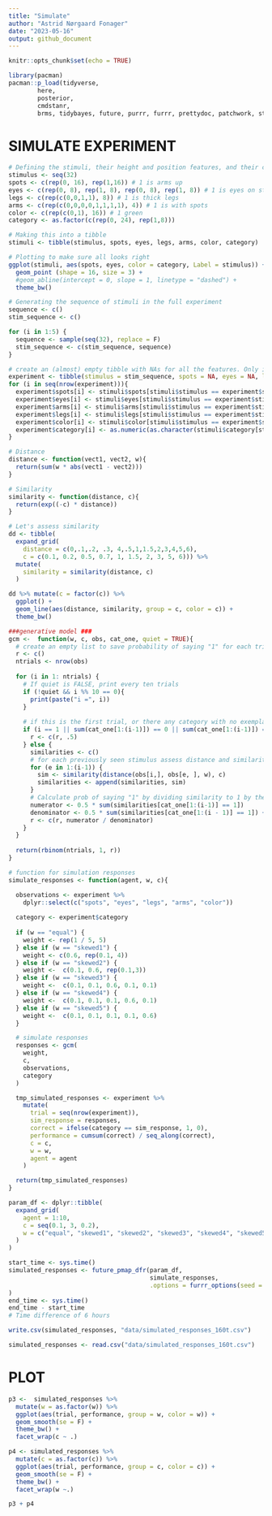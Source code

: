 ```yaml
---
title: "Simulate"
author: "Astrid Nørgaard Fonager"
date: "2023-05-16"
output: github_document
---
```


```r
knitr::opts_chunk$set(echo = TRUE)
```


```r
library(pacman)
pacman::p_load(tidyverse,
        here,
        posterior,
        cmdstanr,
        brms, tidybayes, future, purrr, furrr, prettydoc, patchwork, stringr, ggpubr)
```

# SIMULATE EXPERIMENT

```r

# Defining the stimuli, their height and position features, and their category
stimulus <- seq(32)
spots <- c(rep(0, 16), rep(1,16)) # 1 is arms up
eyes <- c(rep(0, 8), rep(1, 8), rep(0, 8), rep(1, 8)) # 1 is eyes on stalk
legs <- c(rep(c(0,0,1,1), 8)) # 1 is thick legs
arms <- c(rep(c(0,0,0,0,1,1,1,1), 4)) # 1 is with spots
color <- c(rep(c(0,1), 16)) # 1 green
category <- as.factor(c(rep(0, 24), rep(1,8)))

# Making this into a tibble
stimuli <- tibble(stimulus, spots, eyes, legs, arms, color, category)

# Plotting to make sure all looks right
ggplot(stimuli, aes(spots, eyes, color = category, Label = stimulus)) +
  geom_point (shape = 16, size = 3) +
  #geom_abline(intercept = 0, slope = 1, linetype = "dashed") +
  theme_bw()

```

```r
# Generating the sequence of stimuli in the full experiment
sequence <- c()
stim_sequence <- c()

for (i in 1:5) {
  sequence <- sample(seq(32), replace = F)
  stim_sequence <- c(stim_sequence, sequence)
}

# create an (almost) empty tibble with NAs for all the features. Only includes a column with the stimulus sequence
experiment <- tibble(stimulus = stim_sequence, spots = NA, eyes = NA, legs = NA, arms = NA, color = NA, category = NA)
for (i in seq(nrow(experiment))){
  experiment$spots[i] <- stimuli$spots[stimuli$stimulus == experiment$stimulus[i]]
  experiment$eyes[i] <- stimuli$eyes[stimuli$stimulus == experiment$stimulus[i]]
  experiment$arms[i] <- stimuli$arms[stimuli$stimulus == experiment$stimulus[i]]
  experiment$legs[i] <- stimuli$legs[stimuli$stimulus == experiment$stimulus[i]]
  experiment$color[i] <- stimuli$color[stimuli$stimulus == experiment$stimulus[i]]
  experiment$category[i] <- as.numeric(as.character(stimuli$category[stimuli$stimulus == experiment$stimulus[i]]))
}
```

```r
# Distance
distance <- function(vect1, vect2, w){
  return(sum(w * abs(vect1 - vect2)))
}

# Similarity
similarity <- function(distance, c){
  return(exp((-c) * distance))
}

```

```r
# Let's assess similarity
dd <- tibble(
  expand_grid(
    distance = c(0,.1,.2, .3, 4,.5,1,1.5,2,3,4,5,6),
    c = c(0.1, 0.2, 0.5, 0.7, 1, 1.5, 2, 3, 5, 6))) %>%
  mutate(
    similarity = similarity(distance, c)
  )

dd %>% mutate(c = factor(c)) %>%
  ggplot() +
  geom_line(aes(distance, similarity, group = c, color = c)) +
  theme_bw()
```


```r
###generative model ###
gcm <-  function(w, c, obs, cat_one, quiet = TRUE){
  # create an empty list to save probability of saying "1" for each trial
  r <- c()
  ntrials <- nrow(obs)
  
  for (i in 1: ntrials) {
    # If quiet is FALSE, print every ten trials
    if (!quiet && i %% 10 == 0){
      print(paste("i =", i))
    }
    
    # if this is the first trial, or there any category with no exemplars seen yet, set the choice to random
    if (i == 1 || sum(cat_one[1:(i-1)]) == 0 || sum(cat_one[1:(i-1)]) == (i-1)) {
      r <- c(r, .5)
    } else {
      similarities <- c()
      # for each previously seen stimulus assess distance and similarity
      for (e in 1:(i-1)) {
        sim <- similarity(distance(obs[i,], obs[e, ], w), c)
        similarities <- append(similarities, sim)
      }
      # Calculate prob of saying "1" by dividing similarity to 1 by the sum of similarity to 1 and to 0
      numerator <- 0.5 * sum(similarities[cat_one[1:(i-1)] == 1])
      denominator <- 0.5 * sum(similarities[cat_one[1:(i - 1)] == 1]) + 0.5 * sum(similarities[cat_one[1:(i - 1)] == 0])
      r <- c(r, numerator / denominator)
    }
  }
    
  return(rbinom(ntrials, 1, r))
}

```


```r
# function for simulation responses
simulate_responses <- function(agent, w, c){

  observations <- experiment %>%
    dplyr::select(c("spots", "eyes", "legs", "arms", "color"))
  
  category <- experiment$category
  
  if (w == "equal") {
    weight <- rep(1 / 5, 5)
  } else if (w == "skewed1") {
    weight <- c(0.6, rep(0.1, 4))
  } else if (w == "skewed2") {
    weight <-  c(0.1, 0.6, rep(0.1,3))
  } else if (w == "skewed3") {
    weight <-  c(0.1, 0.1, 0.6, 0.1, 0.1)
  } else if (w == "skewed4") {
    weight <-  c(0.1, 0.1, 0.1, 0.6, 0.1)
  } else if (w == "skewed5") {
    weight <-  c(0.1, 0.1, 0.1, 0.1, 0.6)
  }

  # simulate responses
  responses <- gcm(
    weight,
    c,
    observations,
    category
  )

  tmp_simulated_responses <- experiment %>%
    mutate(
      trial = seq(nrow(experiment)),
      sim_response = responses,
      correct = ifelse(category == sim_response, 1, 0),
      performance = cumsum(correct) / seq_along(correct),
      c = c,
      w = w,
      agent = agent
    )

  return(tmp_simulated_responses)
}

```


```r

param_df <- dplyr::tibble(
  expand_grid(
    agent = 1:10,
    c = seq(0.1, 3, 0.2),
    w = c("equal", "skewed1", "skewed2", "skewed3", "skewed4", "skewed5")
  )
)

start_time <- sys.time()
simulated_responses <- future_pmap_dfr(param_df,
                                       simulate_responses,
                                       .options = furrr_options(seed = TRUE)
) 
end_time <- sys.time()
end_time - start_time
# Time difference of 6 hours

write.csv(simulated_responses, "data/simulated_responses_160t.csv")
```


```r

simulated_responses <- read.csv("data/simulated_responses_160t.csv")

```


# PLOT 
```r

p3 <-  simulated_responses %>%
  mutate(w = as.factor(w)) %>%
  ggplot(aes(trial, performance, group = w, color = w)) +
  geom_smooth(se = F) +
  theme_bw() +
  facet_wrap(c ~ .)

p4 <- simulated_responses %>%
  mutate(c = as.factor(c)) %>%
  ggplot(aes(trial, performance, group = c, color = c)) +
  geom_smooth(se = F) +
  theme_bw() +
  facet_wrap(w ~.)

p3 + p4

```
